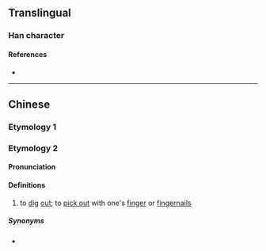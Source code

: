 {{character info/new}}
==Translingual==

===Han character===
{{Han char|rn=64|rad=手|as=07|sn=10|four=51011|canj=QMVM|ids=⿰扌巠}}

====References====
* {{Han ref|kx=0431.330|dkj=12098|hdz=31881.010|uh=6333|ud=25395|bh=D1C6|bd=53702}}

----

==Chinese==

===Etymology 1===
{{zh-see|摼}}

===Etymology 2===
{{zh-forms}}

====Pronunciation====
{{zh-pron
|h=pfs=khang
|cat=v
}}

====Definitions====
{{zh-hanzi}}

# {{lb|zh|Hakka}} to [[dig]] [[out]]; to [[pick out]] with one's [[finger]] or [[fingernail]]s

=====Synonyms=====
* {{zh-l|摳}}